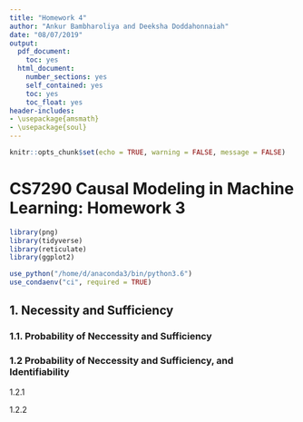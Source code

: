 ```yaml
---
title: "Homework 4"
author: "Ankur Bambharoliya and Deeksha Doddahonnaiah"
date: "08/07/2019"
output:
  pdf_document:
    toc: yes
  html_document:
    number_sections: yes
    self_contained: yes
    toc: yes
    toc_float: yes
header-includes:
- \usepackage{amsmath}
- \usepackage{soul}
---
```


```r
knitr::opts_chunk$set(echo = TRUE, warning = FALSE, message = FALSE)
```

# CS7290 Causal Modeling in Machine Learning: Homework 3

```r
library(png)
library(tidyverse)
library(reticulate)
library(ggplot2)

use_python("/home/d/anaconda3/bin/python3.6")
use_condaenv("ci", required = TRUE)
```

## 1. Necessity and Sufficiency

### 1.1. Probability of Neccessity and Sufficiency

### 1.2 Probability of Neccessity and Sufficiency, and Identifiability

1.2.1
\begin{align*}
PNS = P(y|x) - P(y|x^\prime') \\
=0.9198813 - 0.1992071 =  0.7206742 \\
\end{align*}

1.2.2
\begin{align*}
PN= \frac{PNS} {P(y|x)} \\
=0.7834426 \\
\end{align*}

\begin{align*}
PS= \frac{PNS} {P(y^\prime|x^\prime')} \\
=0.899941 \\
\end{align*}